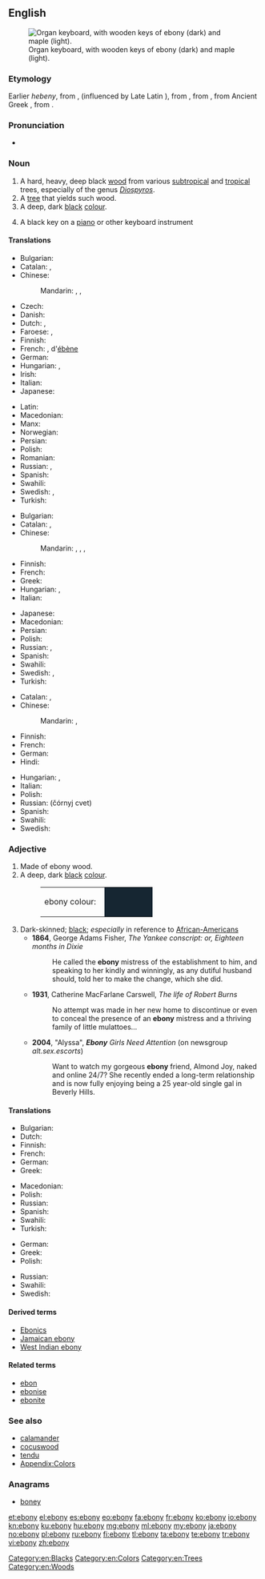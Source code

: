 {{was wotd|2010|March|12}}
{{also|Ebony}}
==English==
{{wikipedia}}
[[File:Clavierbois.jpg|thumb|Organ keyboard, with wooden keys of ebony (dark) and maple (light).]]

===Etymology===
Earlier ''hebeny'', from {{etyl|enm|en}} {{term|ebenif|lang=enm}}, {{term|hebenyf|lang=enm}} (influenced by Late Latin {{term|hebeninus|lang=la}}), from {{etyl|Ecclesiastical Latin|en}} {{term|ebenius||of ebony|lang=la}}, from {{etyl|la|en}} {{term|hebenus||ebon tree|lang=la}}, from Ancient Greek {{term|ἔβενος|sc=polytonic|tr=ebenos|lang=grc}}, from {{etyl|egy|en}} {{term|𓍁𓈖𓏭𓆱|tr=hbny|lang=egy}}.

===Pronunciation===
* {{a|UK|US}} {{IPA|/ˈɛb.ən.i/}}

===Noun===
{{en-noun|-|ebonies}}

# A hard, heavy, deep black [[wood]] from various [[subtropical]] and [[tropical]] trees, especially of the genus ''[[Diospyros]]''.
# A [[tree]] that yields such wood.
# A deep, dark [[black]] [[colour]].
#: {{color panel|162632}}
# {{context|slang|lang=en}} A black key on a [[piano]] or other keyboard instrument

====Translations====
{{trans-top|wood}}
* Bulgarian: {{t+|bg|абанос|tr=abanós}}
* Catalan: {{t-|ca|eben|m}}, {{t-|ca|banús|m}}
* Chinese:
*: Mandarin: {{t|cmn|烏木|sc=Hani}}, {{t|cmn|乌木|tr=wūmù|sc=Hani}}, {{t|cmn|黑檀|tr=hēitán|sc=Hani}}
* Czech: {{t-|cs|ebenové dřevo|n}}
* Danish: {{t-|da|ibenholt}}
* Dutch: {{t+|nl|ebben}}, {{t+|nl|ebbenhout}}
* Faroese: {{t-|fo|íbinviður|m}}, {{t-|fo|svartviður|m}}
* Finnish: {{t-|fi|eebenpuu}}
* French: {{t+|fr|ébène|f}}, {{l|fr|bois|m}} d'[[ébène]]
* German: {{t+|de|Ebenholz|n}}
* Hungarian: {{t+|hu|ében}}, {{t+|hu|ébenfa}}
* Irish: {{t-|ga|éabann|m}}
* Italian: {{t-|it|ebano}}
* Japanese: {{t-|ja|コクタン材|tr=kokutanzai|sc=Jpan}}
{{trans-mid}}
* Latin: {{t-|la|hebaneus|m}}
* Macedonian: {{t-|mk|абонос|m|tr=ábonos}}
* Manx: {{t-|gv|eabban|m}}
* Norwegian: {{t+|no|ibenholt}}
* Persian: {{t+|fa|آبنوس|tr=âbnus|sc=fa-Arab}}
* Polish: {{t+|pl|heban|m}}
* Romanian: {{t+|ro|abanos|m}}
* Russian: {{t+|ru|чёрное дерево|n|tr=čórnoje dérevo|sc=Cyrl}}, {{t+|ru|эбеновое дерево|n|tr=ebénovoje dérevo|sc=Cyrl}}
* Spanish: {{t+|es|ébano}}
* Swahili: {{t-|sw|abunusi}}
* Swedish: {{t-|sv|ebenholts|n|c}}, {{t-|sv|ebenholtsträ|n}}
* Turkish: {{t+|tr|abanoz}}
{{trans-bottom}}

{{trans-top|tree}}
* Bulgarian: {{t+|bg|абанос|m|tr=abanós}}
* Catalan: {{t-|ca|eben|m}}, {{t-|ca|banús|m}}
* Chinese:
*: Mandarin: {{t|cmn|黑檀樹|sc=Hani}}, {{t|cmn|黑檀树|tr=hēitánshù|sc=Hani}}, {{t|cmn|烏木|sc=Hani}}, {{t|cmn|乌木|tr=wūmù|sc=Hani}}
* Finnish: {{t-|fi|eebenpuu}}
* French: {{t+|fr|ébénier}}
* Greek: {{t+|el|έβενος|m}}
* Hungarian: {{t+|hu|ében}}, {{t+|hu|ébenfa}}
* Italian: {{t-|it|ebano}}
{{trans-mid}}
* Japanese: {{t-|ja|コクタン|tr=kokutan|sc=Jpan}}
* Macedonian: {{t-|mk|абонос|m|tr=ábonos}}
* Persian: {{t+|fa|آبنوس|tr=âbnus|sc=fa-Arab}}
* Polish: {{t+|pl|heban}}
* Russian: {{t+|ru|чёрное дерево|n|tr=čórnoje dérevo|sc=Cyrl}}, {{t+|ru|эбеновое дерево|n|tr=ebénovoje dérevo|sc=Cyrl}}
* Spanish: {{t+|es|ébano}}
* Swahili: {{t-|sw|mpingo}}
* Swedish: {{t-|sv|ebenholts|n|c}}, {{t-|sv|ebenholtsträd|n}}
* Turkish: {{t+|tr|abanoz}}
{{trans-bottom}}

{{trans-top|colour}}
* Catalan: {{t-|ca|eben|m}}, {{t-|ca|banús|m}}
* Chinese:
*: Mandarin: {{t|cmn|烏黑|sc=Hani}}, {{t|cmn|乌黑|tr=wūhēi|sc=Hani}}
* Finnish: {{t-|fi|pikimusta}}
* French: {{t+|fr|ébène}}
* German: {{t+|de|Ebenholz|n}}
* Hindi: {{t-|hi|आबनूस|tr=aabnoos|sc=Deva}}
{{trans-mid}}
* Hungarian: {{t+|hu|ében}}, {{t+|hu|ébenfekete}}
* Italian: {{t-|it|ebano|m}}
* Polish: {{t+|pl|heban|m}}
* Russian: {{l|ru|чёрный}} {{l|ru|цвет}} (čórnyj cvet) {{m}}
* Spanish: {{t+|es|ébano|m}}
* Swahili: {{t-|sw|rangi ya abunusi}}
* Swedish: {{t-|sv|ebenholts|n|c}}
{{trans-bottom}}

===Adjective===
{{en-adj}}

# Made of ebony wood.
# A deep, dark [[black]] [[color|colour]].
#: <table><tr><td>ebony colour: &nbsp;</td><td bgcolor="#162632" width="80">&nbsp; </td></tr></table>
# Dark-skinned; [[black]]; ''especially'' in reference to [[African-American]]s
#* '''1864''', George Adams Fisher, ''The Yankee conscript: or, Eighteen months in Dixie''
#*: He called the '''ebony''' mistress of the establishment to him, and speaking to her kindly and winningly, as any dutiful husband should, told her to make the change, which she did.
#* '''1931''', Catherine MacFarlane Carswell, ''The life of Robert Burns''
#*: No attempt was made in her new home to discontinue or even to conceal the presence of an '''ebony''' mistress and a thriving family of little mulattoes...
#* '''2004''', "Alyssa", '''''Ebony''' Girls Need Attention'' (on newsgroup ''alt.sex.escorts'')
#*: Want to watch my gorgeous '''ebony''' friend, Almond Joy, naked and online 24/7? She recently ended a long-term relationship and is now fully enjoying being a 25 year-old single gal in Beverly Hills.

====Translations====
{{trans-top|made of ebony wood}}
* Bulgarian: {{t+|bg|абаносов}}
* Dutch: {{t-|nl|ebbenhouten}}
* Finnish: {{t-|fi|eebenpuinen}}
* French: {{t-|fr|d'ébène}}
* German: {{t+|de|Ebenholz|alt=aus Ebenholz}}
* Greek: {{t+|el|εβένινος}}
{{trans-mid}}
* Macedonian: {{t-|mk|абоносов|m|tr=abónosov}}
* Polish: {{t-|pl|hebanowy}}
* Russian: {{t+|ru|эбеновый|tr=ebénovyj}}
* Spanish: {{t-|es|de ébano}}
* Swahili: {{t-|sw|-a abunusi}}
* Turkish: {{t+|tr|abanoz}}
{{trans-bottom}}

{{trans-top|deep, dark black colour}}
* German: {{t+|de|ebenholzfarben}}
* Greek: {{t+|el|κατάμαυρος}}
* Polish: {{t-|pl|hebanowy}}
{{trans-mid}}
* Russian: {{t+|ru|чёрный|tr=čórnyj}}
* Swahili: {{t-|sw|-a rangi ya abunusi}}
* Swedish: {{t-|sv|ebenholtssvart}}
{{trans-bottom}}

====Derived terms====
* [[Ebonics]]
* [[Jamaican ebony]]
* [[West Indian ebony]]

====Related terms====
* [[ebon]]
* [[ebonise]]
* [[ebonite]]

===See also===
* [[calamander]]
* [[cocuswood]]
* [[tendu]]
* [[Appendix:Colors]]

===Anagrams===
* [[boney#English|boney]]

[[Category:en:Blacks]]
[[Category:en:Colors]]
[[Category:en:Trees]]
[[Category:en:Woods]]

[[et:ebony]]
[[el:ebony]]
[[es:ebony]]
[[eo:ebony]]
[[fa:ebony]]
[[fr:ebony]]
[[ko:ebony]]
[[io:ebony]]
[[kn:ebony]]
[[ku:ebony]]
[[hu:ebony]]
[[mg:ebony]]
[[ml:ebony]]
[[my:ebony]]
[[ja:ebony]]
[[no:ebony]]
[[pl:ebony]]
[[ru:ebony]]
[[fi:ebony]]
[[tl:ebony]]
[[ta:ebony]]
[[te:ebony]]
[[tr:ebony]]
[[vi:ebony]]
[[zh:ebony]]